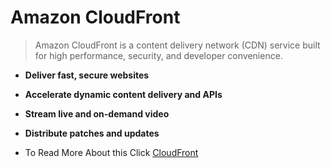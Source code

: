 # Amazon CloudFront

> Amazon CloudFront is a content delivery network (CDN) service built for high performance, security, and developer convenience.

- **Deliver fast, secure websites**

- **Accelerate dynamic content delivery and APIs**

- **Stream live and on-demand video**

- **Distribute patches and updates**

* To Read More About this Click <u>[CloudFront](https://aws.amazon.com/cloudfront/)</u>
